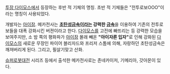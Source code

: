 [[투장 다이모스]]에서 등장하는 후반 적 기체의 명칭. 초반 적 기체들은 "전투로보OOO"이라는 명칭이 사용되었다. 

개발자는 [[아이잠]]. 메카전사는 '''[[초탄성금속]]이라는 강력한 [[금속]]'''을 이용하여 기존의 전투로보들을 대폭 강화시킨 버젼이라고 한다. [[다이모스]]를 고전에 빠뜨리는 등 강력한 모습을 보여주지만, 소 밤 쪽의 평화파가 [[아이잠]] 몰래 빼온 '''"아이자론 입자"'''로 인해 강화된 [[다이모스]]의 새로운 무장인 파이어 블리자드와 프리저 스톰에 의해, 자랑하던 초탄성금속은 깨져버리게 된다. 그리고, 필살기맞고 산화. 

[[슈퍼로봇대전]] 시리즈 등에서 출석한 메카전사로는 존네카이저, 기메리아, 갓아몬이 있다. 
